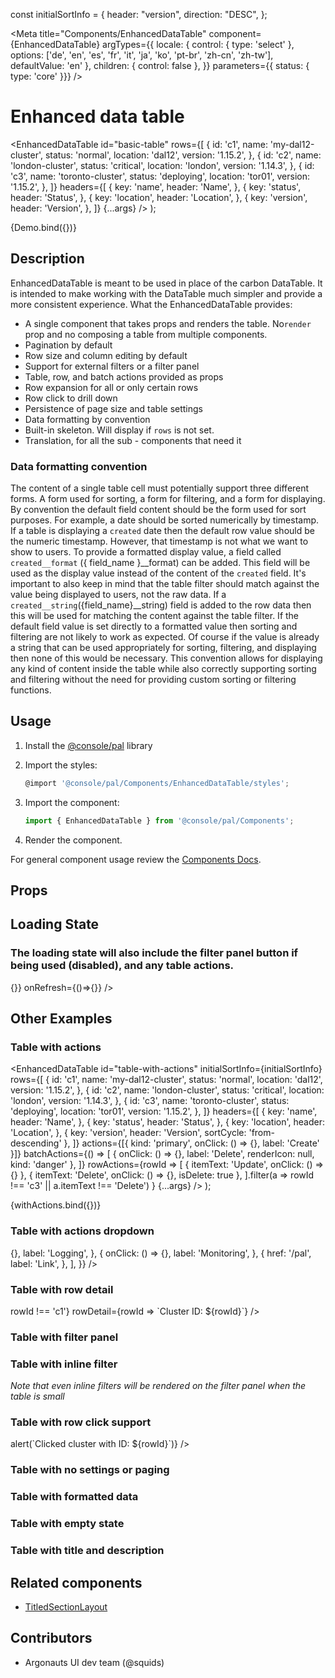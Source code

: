 
const initialSortInfo = {
  header: "version",
  direction: "DESC",
};

<Meta
  title="Components/EnhancedDataTable"
  component={EnhancedDataTable}
  argTypes={{
    locale: { control: { type: 'select' }, options: ['de', 'en', 'es', 'fr', 'it', 'ja', 'ko', 'pt-br', 'zh-cn', 'zh-tw'], defaultValue: 'en' },
    children: { control: false },
  }}
  parameters={{ status: { type: 'core' }}}
/>

# Enhanced data table

  <EnhancedDataTable
    id="basic-table"
    rows={[
      {
        id: 'c1',
        name: 'my-dal12-cluster',
        status: 'normal',
        location: 'dal12',
        version: '1.15.2',
      },
      {
        id: 'c2',
        name: 'london-cluster',
        status: 'critical',
        location: 'london',
        version: '1.14.3',
      },
      {
        id: 'c3',
        name: 'toronto-cluster',
        status: 'deploying',
        location: 'tor01',
        version: '1.15.2',
      },
    ]}
    headers={[
      {
        key: 'name',
        header: 'Name',
      },
      {
        key: 'status',
        header: 'Status',
      },
      {
        key: 'location',
        header: 'Location',
      },
      {
        key: 'version',
        header: 'Version',
      },
    ]}
    {...args}
  />
);

<Canvas>
  <Story
    name="Demo"
    args={{}}
  >
    {Demo.bind({})}
  </Story>
</Canvas>

## Description

EnhancedDataTable is meant to be used in place of the carbon DataTable. It is
intended to make working with the DataTable much simpler and provide a more
consistent experience. What the EnhancedDataTable provides:

- A single component that takes props and renders the table. No`render` prop
  and no composing a table from multiple components.
- Pagination by default
- Row size and column editing by default
- Support for external filters or a filter panel
- Table, row, and batch actions provided as props
- Row expansion for all or only certain rows
- Row click to drill down
- Persistence of page size and table settings
- Data formatting by convention
- Built-in skeleton. Will display if `rows` is not set.
- Translation, for all the sub - components that need it

### Data formatting convention

The content of a single table cell must potentially support three different
forms. A form used for sorting, a form for filtering, and a form for displaying.
By convention the default field content should be the form used for sort
purposes. For example, a date should be sorted numerically by timestamp. If a
table is displaying a `created` date then the default row value should be the
numeric timestamp. However, that timestamp is not what we want to show to users.
To provide a formatted display value, a field called `created__format`
({ field_name }\_\_format) can be added. This field will be used as the display
value instead of the content of the `created` field. It's important to also keep
in mind that the table filter should match against the value being displayed to
users, not the raw data. If a `created__string`({field_name}\_\_string) field
is added to the row data then this will be used for matching the content against
the table filter. If the default field value is set directly to a formatted
value then sorting and filtering are not likely to work as expected. Of course
if the value is already a string that can be used appropriately for sorting,
filtering, and displaying then none of this would be necessary. This convention
allows for displaying any kind of content inside the table while also correctly
supporting sorting and filtering without the need for providing custom sorting
or filtering functions.

## Usage

1.  Install the [@console/pal](https://github.ibm.com/ibmcloud/pal#how-to-install-and-use) library
2.  Import the styles:

    ```js
    @import '@console/pal/Components/EnhancedDataTable/styles';
    ```

3.  Import the component:

    ```js
    import { EnhancedDataTable } from '@console/pal/Components';
    ```

4.  Render the component.

For general component usage review the [Components Docs](https://pages.github.ibm.com/ibmcloud/pal/development-guidelines/components/overview).

## Props

<ArgsTable of={EnhancedDataTable} />

## Loading State

### The loading state will also include the filter panel button if being used (disabled), and any table actions.

<Canvas>
  <Story
    name="Loading State"
  >
    <EnhancedDataTable
      id="basic-table"
      title="My datatable"
      description="Loading state with header"
      headers={[
        {
          key: 'name',
          header: 'Name',
        },
        {
          key: 'status',
          header: 'Status',
        },
        {
          key: 'location',
          header: 'Location',
        },
        {
          key: 'version',
          header: 'Version',
        },
      ]}
      filters={[{
        id: 'status-filter',
        columnKey: 'status',
        titleText: 'Status:',
        filterType: 'multiselect',
        items: [{ id: 'normal', label: 'normal' }, { id: 'critical', label: 'critical' }, { id: 'deploying', label: 'deploying' }],
      }, {
        id: 'location-filter',
        columnKey: 'location',
        titleText: 'Location:',
        label: 'Location',
        items: [{ id: 'london', label: 'london' }, { id: 'dal12', label: 'dal12' }, { id: 'tor01', label: 'tor01' }],
      }, {
        id: 'version-filter',
        columnKey: 'version',
        titleText: 'Version:',
        label: 'Version',
        items: [{ id: '1.14.3', label: '1.14.3' }, { id: '1.15.2', label: '1.15.2' }],
      }]}
      onDownload={()=>{}}
      onRefresh={()=>{}}
    />
  </Story>
</Canvas>

## Other Examples

### Table with actions

  <EnhancedDataTable
      id="table-with-actions"
      initialSortInfo={initialSortInfo}
      rows={[
        {
          id: 'c1',
          name: 'my-dal12-cluster',
          status: 'normal',
          location: 'dal12',
          version: '1.15.2',
        },
        {
          id: 'c2',
          name: 'london-cluster',
          status: 'critical',
          location: 'london',
          version: '1.14.3',
        },
        {
          id: 'c3',
          name: 'toronto-cluster',
          status: 'deploying',
          location: 'tor01',
          version: '1.15.2',
        },
      ]}
      headers={[
        {
          key: 'name',
          header: 'Name',
        },
        {
          key: 'status',
          header: 'Status',
        },
        {
          key: 'location',
          header: 'Location',
        },
        {
          key: 'version',
          header: 'Version',
          sortCycle: 'from-descending'
        },
      ]}
      actions={[{ kind: 'primary', onClick: () => {}, label: 'Create' }]}
      batchActions={() => [
        { onClick: () => {}, label: 'Delete', renderIcon: null, kind: 'danger' },
      ]}
      rowActions={rowId =>
        [
          { itemText: 'Update', onClick: () => {} },
          { itemText: 'Delete', onClick: () => {}, isDelete: true },
        ].filter(a => rowId !== 'c3' || a.itemText !== 'Delete')
      }
      {...args}
    />
);

<Canvas>
  <Story
    name="Table with actions"
    args={{ radio: false, disableSelectAll: false }}
    parameters={{ 
    controls: { 
      include: ['locale', 'radio', 'disableSelectAll'] 
    } 
  }}
  >
  {withActions.bind({})}
  </Story>
</Canvas>

### Table with actions dropdown

<Canvas>
  <Story
    name="Table with actions dropdown"
  >
    <EnhancedDataTable
      id="table-with-actions-dropdown"
      rows={[
        {
          id: 'c1',
          name: 'my-dal12-cluster',
          status: 'normal',
          location: 'dal12',
          version: '1.15.2',
        },
        {
          id: 'c2',
          name: 'london-cluster',
          status: 'critical',
          location: 'london',
          version: '1.14.3',
        },
        {
          id: 'c3',
          name: 'toronto-cluster',
          status: 'deploying',
          location: 'tor01',
          version: '1.15.2',
        },
      ]}
      headers={[
        {
          key: 'name',
          header: 'Name',
        },
        {
          key: 'status',
          header: 'Status',
        },
        {
          key: 'location',
          header: 'Location',
        },
        {
          key: 'version',
          header: 'Version',
        },
      ]}
      actionsDropdown={{
        label: 'Add',
        actions: [
          {
            onClick: () => {},
            label: 'Logging',
          },
          {
            onClick: () => {},
            label: 'Monitoring',
          },
          {
            href: '/pal',
            label: 'Link',
          },
        ],
      }}
    />
  </Story>
</Canvas>

### Table with row detail

<Canvas>
  <Story
    name="Table with row detail"
  >
    <EnhancedDataTable
      id="table-with-row-detail"
      rows={[
        {
          id: 'c1',
          name: 'my-dal12-cluster',
          status: 'normal',
          location: 'dal12',
          version: '1.15.2',
        },
        {
          id: 'c2',
          name: 'london-cluster',
          status: 'critical',
          location: 'london',
          version: '1.14.3',
        },
        {
          id: 'c3',
          name: 'toronto-cluster',
          status: 'deploying',
          location: 'tor01',
          version: '1.15.2',
        },
      ]}
      headers={[
        {
          key: 'name',
          header: 'Name',
        },
        {
          key: 'status',
          header: 'Status',
        },
        {
          key: 'location',
          header: 'Location',
        },
        {
          key: 'version',
          header: 'Version',
        },
      ]}
      hasRowDetail={rowId => rowId !== 'c1'}
      rowDetail={rowId => `Cluster ID: ${rowId}`}
    />
  </Story>
</Canvas>

### Table with filter panel

<Canvas>
  <Story
    name="Table with filter panel"
  >
  <EnhancedDataTable
    id="table-with-filter-panel"
    rows={[
      {
        id: 'c1',
        name: 'my-dal12-cluster',
        status: 'normal',
        location: 'dal12',
        version: '1.15.2',
      },
      {
        id: 'c2',
        name: 'london-cluster',
        status: 'critical',
        location: 'london',
        version: '1.14.3',
      },
      {
        id: 'c3',
        name: 'toronto-cluster',
        status: 'deploying',
        location: 'tor01',
        version: '1.15.2',
      },
    ]}
    headers={[
      {
        key: 'name',
        header: 'Name',
      },
      {
        key: 'status',
        header: 'Status',
      },
      {
        key: 'location',
        header: 'Location',
      },
      {
        key: 'version',
        header: 'Version',
      },
    ]}
    filters={[
      {
        id: 'status-filter',
        columnKey: 'status',
        titleText: 'Status:',
        filterType: 'multiselect',
        items: [
          { id: 'normal', label: 'normal' },
          { id: 'critical', label: 'critical' },
          { id: 'deploying', label: 'deploying' },
        ],
      },
      {
        id: 'location-filter',
        columnKey: 'location',
        titleText: 'Location:',
        label: 'Location',
        items: [
          { id: 'london', label: 'london' },
          { id: 'dal12', label: 'dal12' },
          { id: 'tor01', label: 'tor01' },
        ],
      },
      {
        id: 'version-filter',
        columnKey: 'version',
        titleText: 'Version:',
        label: 'Version',
        items: [
          { id: '1.14.3', label: '1.14.3' },
          { id: '1.15.2', label: '1.15.2' },
        ],
      },
    ]}
  />
  </Story>
</Canvas>

### Table with inline filter

_Note that even inline filters will be rendered on the filter panel when the
table is small_

<Canvas>
  <Story
    name="Table with inline filter"
  >
    <EnhancedDataTable
      id="table-with-inline-filter"
      rows={[
        {
          id: 'c1',
          name: 'my-dal12-cluster',
          status: 'normal',
          location: 'dal12',
          version: '1.15.2',
        },
        {
          id: 'c2',
          name: 'london-cluster',
          status: 'critical',
          location: 'london',
          version: '1.14.3',
        },
        {
          id: 'c3',
          name: 'toronto-cluster',
          status: 'deploying',
          location: 'tor01',
          version: '1.15.2',
        },
      ]}
      headers={[
        {
          key: 'name',
          header: 'Name',
        },
        {
          key: 'status',
          header: 'Status',
        },
        {
          key: 'location',
          header: 'Location',
        },
        {
          key: 'version',
          header: 'Version',
        },
      ]}
      filters={[
        {
          id: 'version-filter',
          columnKey: 'version',
          titleText: 'Version:',
          label: 'Version',
          items: [
            { id: '1.14.3', label: '1.14.3' },
            { id: '1.15.2', label: '1.15.2' },
          ],
        },
      ]}
    />
  </Story>
</Canvas>

### Table with row click support

<Canvas>
  <Story
    name="Table with row click support"
  >
    <EnhancedDataTable
      id="table-with-row-click"
      rows={[
        {
          id: 'c1',
          name: 'my-dal12-cluster',
          status: 'normal',
          location: 'dal12',
          version: '1.15.2',
        },
        {
          id: 'c2',
          name: 'london-cluster',
          status: 'critical',
          location: 'london',
          version: '1.14.3',
        },
        {
          id: 'c3',
          name: 'toronto-cluster',
          status: 'deploying',
          location: 'tor01',
          version: '1.15.2',
        },
      ]}
      headers={[
        {
          key: 'name',
          header: 'Name',
        },
        {
          key: 'status',
          header: 'Status',
        },
        {
          key: 'location',
          header: 'Location',
        },
        {
          key: 'version',
          header: 'Version',
        },
      ]}
      rowClick={rowId => alert(`Clicked cluster with ID: ${rowId}`)}
    />
  </Story>
</Canvas>

### Table with no settings or paging

<Canvas>
  <Story
    name="Table with no settings or paging"
  >
    <EnhancedDataTable
      id="table-with-no-settings"
      rows={[
        {
          id: 'c1',
          name: 'my-dal12-cluster',
          status: 'normal',
          location: 'dal12',
          version: '1.15.2',
        },
        {
          id: 'c2',
          name: 'london-cluster',
          status: 'critical',
          location: 'london',
          version: '1.14.3',
        },
        {
          id: 'c3',
          name: 'toronto-cluster',
          status: 'deploying',
          location: 'tor01',
          version: '1.15.2',
        },
      ]}
      headers={[
        {
          key: 'name',
          header: 'Name',
        },
        {
          key: 'status',
          header: 'Status',
        },
        {
          key: 'location',
          header: 'Location',
        },
        {
          key: 'version',
          header: 'Version',
        },
      ]}
      hidePagination
      hideEditCols
      hideEditRowSize
    />
  </Story>
</Canvas>

### Table with formatted data

<Canvas>
  <Story
    name="Table with formatted data"
  >
    <EnhancedDataTable
      id="table-with-formatted-data"
      rows={[
        {
          id: 'c1',
          name: 'my-dal12-cluster',
          status: 'normal',
          location: 'dal12',
          created: 1582732281559,
          created__format: new Date(1582732281559).toLocaleString(),
          created__string: new Date(1582732281559).toLocaleString(),
          version: '1.15.2',
        },
        {
          id: 'c2',
          name: 'london-cluster',
          status: 'critical',
          location: 'london',
          created: 1581733291559,
          created__format: new Date(1581733291559).toLocaleString(),
          created__string: new Date(1581733291559).toLocaleString(),
          version: '1.14.3',
        },
        {
          id: 'c3',
          name: 'toronto-cluster',
          status: 'deploying',
          location: 'tor01',
          created: 1582733291559,
          created__format: new Date(1582733291559).toLocaleString(),
          created__string: new Date(1582733291559).toLocaleString(),
          version: '1.15.2',
        },
      ]}
      headers={[
        {
          key: 'name',
          header: 'Name',
        },
        {
          key: 'status',
          header: 'Status',
        },
        {
          key: 'location',
          header: 'Location',
        },
        {
          key: 'created',
          header: 'Created',
        },
        {
          key: 'version',
          header: 'Version',
        },
      ]}
    />
  </Story>
</Canvas>

### Table with empty state

<Canvas>
  <Story
    name="Table with empty state"
  >
    <EnhancedDataTable
      id="table-with-empty-state"
      rows={[]}
      headers={[
        {
          key: 'name',
          header: 'Name',
        },
        {
          key: 'status',
          header: 'Status',
        },
        {
          key: 'location',
          header: 'Location',
        },
        {
          key: 'created',
          header: 'Created',
        },
        {
          key: 'version',
          header: 'Version',
        },
      ]}
    />
  </Story>
</Canvas>

### Table with title and description

<Canvas>
  <Story
    name="Table with title and description"
  >
    <EnhancedDataTable
      id="basic-table"
      title="My datatable"
      description="Example data for the EDT"
      rows={[
        {
          id: 'c1',
          name: 'my-dal12-cluster',
          status: 'normal',
          location: 'dal12',
          version: '1.15.2',
        },
        {
          id: 'c2',
          name: 'london-cluster',
          status: 'critical',
          location: 'london',
          version: '1.14.3',
        },
        {
          id: 'c3',
          name: 'toronto-cluster',
          status: 'deploying',
          location: 'tor01',
          version: '1.15.2',
        },
      ]}
      headers={[
        {
          key: 'name',
          header: 'Name',
        },
        {
          key: 'status',
          header: 'Status',
        },
        {
          key: 'location',
          header: 'Location',
        },
        {
          key: 'version',
          header: 'Version',
        },
      ]}
    />
  </Story>
</Canvas>

## Related components

- [TitledSectionLayout](/layouts/titled-section-layout/code)

## Contributors

- Argonauts UI dev team (@squids)
